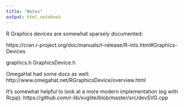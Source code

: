 ```yaml
---
title: "Notes"
output: html_notebook
---
```


R Graphics devices are somewhat sparsely documented:

https://cran.r-project.org/doc/manuals/r-release/R-ints.html#Graphics-Devices

graphics.h
GraphicsDevice.h


OmegaHat had some docs as well:
http://www.omegahat.net/RGraphicsDevice/overview.html


It's somewhat helpful to look at a more modern implementation (eg with Rcpp):
https://github.com/r-lib/svglite/blob/master/src/devSVG.cpp


